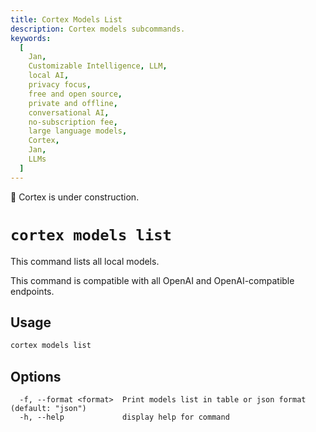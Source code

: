 ```yaml
---
title: Cortex Models List
description: Cortex models subcommands.
keywords:
  [
    Jan,
    Customizable Intelligence, LLM,
    local AI,
    privacy focus,
    free and open source,
    private and offline,
    conversational AI,
    no-subscription fee,
    large language models,
    Cortex,
    Jan,
    LLMs
  ]
---
```



<Callout type="warning">
🚧 Cortex is under construction.
</Callout>

# `cortex models list`

This command lists all local models.

<Callout type="info">
This command is compatible with all OpenAI and OpenAI-compatible endpoints.
</Callout>

## Usage

```bash
cortex models list
```

## Options
```
  -f, --format <format>  Print models list in table or json format (default: "json")
  -h, --help             display help for command
```